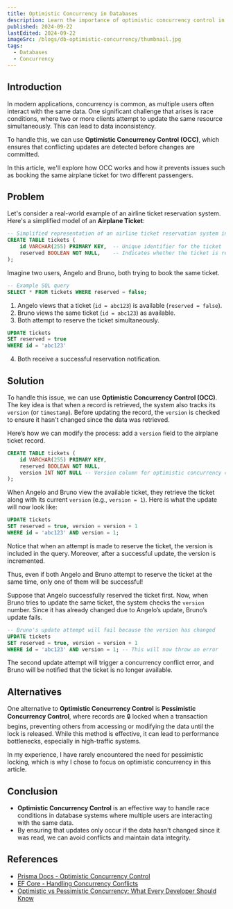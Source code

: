 ```yaml
---
title: Optimistic Concurrency in Databases
description: Learn the importance of optimistic concurrency control in databases to handle race conditions.
published: 2024-09-22
lastEdited: 2024-09-22
imageSrc: /blogs/db-optimistic-concurrency/thumbnail.jpg
tags:
  - Databases
  - Concurrency
---
```


## Introduction

In modern applications, concurrency is common, as multiple users often interact with the same data.
One significant challenge that arises is race conditions, where two or more clients attempt to update the same resource simultaneously. This can lead to data inconsistency.

To handle this, we can use **Optimistic Concurrency Control (OCC)**, which ensures that conflicting updates are detected before changes are committed.

In this article, we'll explore how OCC works and how it prevents issues such as booking the same airplane ticket for two different passengers.

## Problem

Let's consider a real-world example of an airline ticket reservation system. Here's a simplified model of an **Airplane Ticket**:

```sql
-- Simplified representation of an airline ticket reservation system in SQL
CREATE TABLE tickets (
    id VARCHAR(255) PRIMARY KEY,  -- Unique identifier for the ticket
    reserved BOOLEAN NOT NULL,    -- Indicates whether the ticket is reserved or not
);
```

Imagine two users, Angelo and Bruno, both trying to book the same ticket.

```sql
-- Example SQL query
SELECT * FROM tickets WHERE reserved = false;
```

1. Angelo views that a ticket (`id = abc123`) is available (`reserved = false`).
2. Bruno views the same ticket (`id = abc123`) as available.
3. Both attempt to reserve the ticket simultaneously.

```sql
UPDATE tickets
SET reserved = true
WHERE id = 'abc123'
```

4. Both receive a successful reservation notification.

<Alert
  type="error"
  title="Race Condition"
  text="However, only one of them should have been able to reserve the ticket, as there is only one available. 
  This is a classic race condition—both users are led to believe they successfully booked the same seat, but in reality, only one should have succeeded."
/>

## Solution

To handle this issue, we can use **Optimistic Concurrency Control (OCC)**. The key idea is that when a record is retrieved, the system also tracks its `version` (or `timestamp`).
Before updating the record, the `version` is checked to ensure it hasn't changed since the data was retrieved.

<Alert
  type="correct"
  title="Solution"
  text="Before updating the record, the version is checked to ensure it hasn't changed since the data was retrieved."
/>

Here’s how we can modify the process: add a `version` field to the airplane ticket record.

```sql
CREATE TABLE tickets (
    id VARCHAR(255) PRIMARY KEY,
    reserved BOOLEAN NOT NULL,
    version INT NOT NULL -- Version column for optimistic concurrency control
);
```

When Angelo and Bruno view the available ticket, they retrieve the ticket along with its current `version` (e.g., `version = 1`). Here is what the update will now look like:

```sql
UPDATE tickets
SET reserved = true, version = version + 1
WHERE id = 'abc123' AND version = 1;
```

Notice that when an attempt is made to reserve the ticket, the version is included in the query. Moreover, after a successful update, the version is incremented.

<Alert
  type="info"
  text="The version is included in the query. Moreover, after a successful update, the version is incremented."
/>

Thus, even if both Angelo and Bruno attempt to reserve the ticket at the same time, only one of them will be successful!

Suppose that Angelo successfully reserved the ticket first.
Now, when Bruno tries to update the same ticket, the system checks the `version` number. Since it has already changed due to Angelo’s update, Bruno’s update fails.

```sql
-- Bruno's update attempt will fail because the version has changed
UPDATE tickets
SET reserved = true, version = version + 1
WHERE id = 'abc123' AND version = 1; -- This will now throw an error
```

The second update attempt will trigger a concurrency conflict error, and Bruno will be notified that the ticket is no longer available.

## Alternatives

One alternative to **Optimistic Concurrency Control** is **Pessimistic Concurrency Control**, where records are 🔒 locked when a transaction begins, preventing others from accessing or modifying the data until the lock is released.
While this method is effective, it can lead to performance bottlenecks, especially in high-traffic systems.

In my experience, I have rarely encountered the need for pessimistic locking, which is why I chose to focus on optimistic concurrency in this article.

## Conclusion

- **Optimistic Concurrency Control** is an effective way to handle race conditions in database systems where multiple users are interacting with the same data.
- By ensuring that updates only occur if the data hasn't changed since it was read, we can avoid conflicts and maintain data integrity.

## References

- [Prisma Docs - Optimistic Concurrency Control](https://www.prisma.io/docs/orm/prisma-client/queries/transactions#optimistic-concurrency-control)
- [EF Core - Handling Concurrency Conflicts](https://learn.microsoft.com/en-us/ef/core/saving/concurrency?tabs=data-annotations)
- [Optimistic vs Pessimistic Concurrency: What Every Developer Should Know](https://cult.honeypot.io/reads/optimistic-vs-pessimistic-concurrency/)
